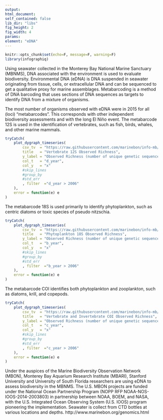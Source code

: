 ```yaml
---
output:
html_document:
self_contained: false
lib_dir: "libs"
fig_height: 2
fig_width: 4
params:
element: "eDNA"
---
```


```r
knitr::opts_chunk$set(echo=F, message=F, warning=F)
library(infographiq)
```

<base target="_parent">
Using seawater collected in the Monterey Bay National Marine Sanctuary (MBNMS), DNA associated with the environment is used to evaluate biodiversity. Environmental DNA (eDNA) is DNA suspended in seawater originating from tissue, cells, or extracellular DNA and can be sequenced to get a qualitative proxy for marine assemblages. Metabarcoding is a method of DNA barcoding that uses sections of DNA sequences as targets to identify DNA from a mixture of organisms.
<p></p>
The most number of organisms observed with eDNA were in 2015 for all (loci) "metabarcodes". This corresponds with other independent biodiversity assessments and with the long El Ni&ntilde;o event. 
The metabarcode 12S is used in the identification of vertebrates, such as fish, birds, whales, and other marine mammals.


```r
tryCatch(
    plot_dygraph_timeseries(
        csv_tv  = "https://raw.githubusercontent.com/marinebon/info-mb/master/prep/data/eDNA/eDNA_richness_12S.csv",
        title   = "Vertebrate 12S Observed Richness",
        y_label = "Observed Richness (number of unique genetic sequences)",
        col_t   = "d_year",
        col_y   = "x"
        #skip_lines
        #group_by  
        #std_err   
        , filter  ="d_year > 2006"
    ),
    error = function(e) e
)
```
The metabarcode 18S is used primarily to identify phytoplankton, such as centric diatoms or toxic species of pseudo nitzschia.


```r
tryCatch(
    plot_dygraph_timeseries(
        csv_tv  = "https://raw.githubusercontent.com/marinebon/info-mb/master/prep/data/eDNA/eDNA_richness_18S.csv",
        title   = "Phytoplankton 18S Observed Richness",
        y_label = "Observed Richness (number of unique genetic sequences)",
        col_t   = "b_year",
        col_y   = "x"
        #skip_lines
        #group_by  
        #std_err   
        , filter  ="b_year > 2006"
    ),
    error = function(e) e
)
```
The metabarcode COI identifies both phytoplankton and zooplankton, such as diatoms, krill, and copepods.


```r
tryCatch(
    plot_dygraph_timeseries(
        csv_tv  = "https://raw.githubusercontent.com/marinebon/info-mb/master/prep/data/eDNA/eDNA_richness_COI.csv",
        title   = "Vertebrate and Invertebrate COI Observed Richness",
        y_label = "Observed Richness (number of unique genetic sequences)",
        col_t   = "c_year",
        col_y   = "x"
        #skip_lines
        #group_by  
        #std_err   
        , filter  ="c_year > 2006"
    ),
    error = function(e) e
)
```
Under the auspices of the Marine Biodiversity Observation Network (MBON), Monterey Bay Aquarium Research Institute (MBARI), Stanford University and University of South Florida researchers are using eDNA to assess biodiversity in the MBNMS. The U.S. MBON projects are funded under the National Ocean Partnership Program (NOPP RFP NOAA-NOS-IOOS-2014-2003803) in partnership between NOAA, BOEM, and NASA, with the U.S. Integrated Ocean Observing System (U.S. IOOS) program pioneering the implementation. Seawater is collect from CTD bottles at various locations and depths. http://www.marinebon.org/genomics.html
